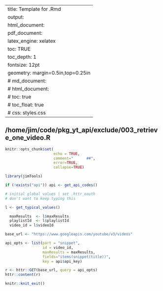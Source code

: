 <!--
    /* vim: set nospell: */ 
-->

---
title: Template for .Rmd
output: 
  html_document:
  pdf_document:
    latex_engine: xelatex
    toc:  TRUE
    toc_depth:  1
fontsize: 12pt
geometry: margin=0.5in,top=0.25in
#  md_document:
#  html_document:
#    toc: true
#  	toc_float: true
#    css: styles.css
---

## /home/jim/code/pkg_yt_api/exclude/003_retrieve_one_video.R

```r
knitr::opts_chunk$set(
                      echo = TRUE,  
                      comment="      ##",  
                      error=TRUE, 
                      collapse=TRUE)

library(jimTools)
```


```r
if (!exists("api")) api <- get_api_codes()
```

```r
# initial global values | set .httr_oauth
# don't want to keep typing this

l <- get_typical_values()

  maxResults  <- l$maxResults
  playlistId  <- l$playlistId
  video_id = l$videoId

base_url <- "https://www.googleapis.com/youtube/v3/videos"
```

```r
api_opts <- list(part = "snippet",
                 id = video_id,
                 maxResults = maxResults,
                 fields="items(snippet(title))",
                 key = api$api_key)

r <- httr::GET(base_url, query = api_opts) 
httr::content(r)
```

```r
knitr::knit_exit()
```




